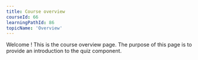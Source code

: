 ```yaml
---
title: Course overview
courseId: 66
learningPathId: 86
topicName: 'Overview'
---
```


Welcome <FirstName/>! This is the course overview page.
The purpose of this page is to provide an introduction to the quiz component.
